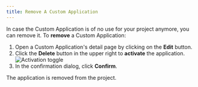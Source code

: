 ```yaml
---
title: Remove A Custom Application
---
```


In case the Custom Application is of no use for your project anymore, you can remove it. To **remove** a Custom Application:

1. Open a Custom Application's detail page by clicking on the **Edit** button.
2. Click the **Delete** button in the upper right to **activate** the application.
   ![Activation toggle](/images/mc-apps-removal.png)
3. In the confirmation dialog, click **Confirm**.

The application is removed from the project.
